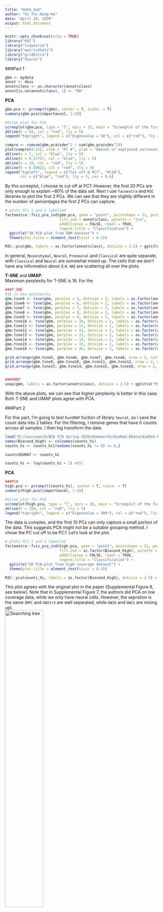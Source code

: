 ---
title: "HaVu_hw5"
author: "Vu Thi-Hong-Ha"
date: "April 28, 2020"
output: html_document
---

```{r setup, include=FALSE}
knitr::opts_chunk$set(echo = TRUE)
library("M3C")
library("tidyverse")
library("matrixStats")
library("gridExtra")
library("Seurat")
```

###Part 1

```{r}
gbm <- mydata
annot <- desx
annot$class <- as.character(annot$class)
annot[is.na(annot$class), 1] <- "NA"
```

**PCA**
```{r}
gbm.pca <- prcomp(t(gbm), center = T, scale. = T)
summary(gbm.pca)$importance[, 1:10]

#Scree plot for PCA
screeplot(gbm.pca, type = "l", npcs = 15, main = "Screeplot of the first 10 PCs")
abline(h = 50, col = "red", lty = 5)
legend("topright", legend = c("Eigenvalue = 50"), col = c("red"), lty = 5, cex = 0.6)

cumpro <- cumsum(gbm.pca$sdev^2 / sum(gbm.pca$sdev^2))
plot(cumpro[0:25], xlab = "PC #", ylab = "Amount of explained variance", main = "Cumulative variance plot")
abline(v = 7, col = "blue", lty = 5)
abline(h = 0.57757, col = "blue", lty = 5)
abline(v = 20, col = "red", lty = 5)
abline(h = 0.80822, col = "red", lty = 5)
legend("topleft", legend = c("Cut off @ PC7", "PC20"),
       col = c("blue", "red"), lty = 5, cex = 0.6)
```

By this screeplot, I choose to cut off at PC7. However, the first 20 PCs are only enough to explain ~80\% of the data set. Next I use `facoextra` and `M3C` libraries to plot the first 2 PCs. We can see that they are slightly different in the number of percentages the first 2 PCs can capture.

```{r, message=FALSE}
# plots PCs 1 and 2 labelled
factoextra::fviz_pca_ind(gbm.pca, geom = "point", pointshape = 21, pointsize = 2,
                         fill.ind = annot$class, palette = "jco",
                         addEllipses = FALSE, repel = TRUE,
                         legend.title = "Classification") +
  ggtitle("2D PCA-plot from GBM dataset") +
  theme(plot.title = element_text(hjust = 0.5))

M3C::pca(gbm, labels = as.factor(annot$class), dotsize = 2.5) + ggtitle("M3C PCA") #slightly different from prcomp()
```

In general, `Mesenchymal`, `Neural`, `Proneural` and `Classical` are quite separate, with `Classical` and `Neural` are somewhat mixed up. The cells that we don't have any information about (i.e. `NA`) are scattering all over the plots. <br />

**T-SNE** and **UMAP**: <br />
Maximum perplexity for T-SNE is 16. For the

```{r, message=FALSE}
###T-SNE
#16 is max perplexity
gbm.tsne5 <- tsne(gbm, perplex = 5, dotsize = 2, labels = as.factor(annot$class), legendtextsize = 10) + ggtitle("T-SNE, Perplex = 5")
gbm.tsne6 <- tsne(gbm, perplex = 6, dotsize = 2, labels = as.factor(annot$class), legendtextsize = 10) + ggtitle("T-SNE, Perplex = 6")
gbm.tsne7 <- tsne(gbm, perplex = 7, dotsize = 2, labels = as.factor(annot$class), legendtextsize = 10) + ggtitle("T-SNE, Perplex = 7")
gbm.tsne8 <- tsne(gbm, perplex = 8, dotsize = 2, labels = as.factor(annot$class), legendtextsize = 10) + ggtitle("T-SNE, Perplex = 8")
gbm.tsne9 <- tsne(gbm, perplex = 9, dotsize = 2, labels = as.factor(annot$class), legendtextsize = 10) + ggtitle("T-SNE, Perplex = 9")
gbm.tsne10 <- tsne(gbm, perplex = 10, dotsize = 2, labels = as.factor(annot$class), legendtextsize = 10) + ggtitle("T-SNE, Perplex = 10")
gbm.tsne11 <- tsne(gbm, perplex = 11, dotsize = 2, labels = as.factor(annot$class), legendtextsize = 10) + ggtitle("T-SNE, Perplex = 11")
gbm.tsne12 <- tsne(gbm, perplex = 12, dotsize = 2, labels = as.factor(annot$class), legendtextsize = 10) + ggtitle("T-SNE, Perplex = 12")
gbm.tsne13 <- tsne(gbm, perplex = 13, dotsize = 2, labels = as.factor(annot$class), legendtextsize = 10) + ggtitle("T-SNE, Perplex = 13")
gbm.tsne14 <- tsne(gbm, perplex = 14, dotsize = 2, labels = as.factor(annot$class), legendtextsize = 10) + ggtitle("T-SNE, Perplex = 14")
gbm.tsne15 <- tsne(gbm, perplex = 15, dotsize = 2, labels = as.factor(annot$class), legendtextsize = 10) + ggtitle("T-SNE, Perplex = 15")
gbm.tsne16 <- tsne(gbm, perplex = 16, dotsize = 2, labels = as.factor(annot$class), legendtextsize = 10) + ggtitle("T-SNE, Perplex = 16")

grid.arrange(gbm.tsne5, gbm.tsne6, gbm.tsne7, gbm.tsne8, nrow = 2, ncol = 2)
grid.arrange(gbm.tsne9, gbm.tsne10, gbm.tsne11, gbm.tsne12, nrow = 2, ncol = 2)
grid.arrange(gbm.tsne13, gbm.tsne14, gbm.tsne15, gbm.tsne16, nrow = 2, ncol = 2)


###UMAP
umap(gbm, labels = as.factor(annot$class), dotsize = 2.5) + ggtitle("M3C UMAP")

```

With the above plots, we can see that higher perplexity is better in this case. Both T-SNE and UMAP plots agree with PCA. <br />


###Part 2

For this part, I'm going to test `RunUMAP` fuction of library `Seurat`, so I save the count data into 2 tables. For the filtering, I remove genes that have 0 counts across all samples. I then log transform the data.

```{r}
load("D:/Coursework/BCB 570 Spring 2020/Homework5/dimRed.RData/dimRed.RData")
names(Biocond_High) <- colnames(counts_hi)
counts_hi <- counts_hi[rowSums(counts_hi != 0) != 0,]

countsSEURAT <- counts_hi

counts_hi <- log(counts_hi + 1) #M3C
```

**PCA**

```{r}
###PCA
high.pca <- prcomp(t(counts_hi), center = T, scale. = T)
summary(high.pca)$importance[, 1:10]

#Scree plot for PCA
screeplot(high.pca, type = "l", npcs = 20, main = "Screeplot of the first 20 PCs")
abline(h = 350, col = "red", lty = 5)
legend("topright", legend = c("Eigenvalue = 300"), col = c("red"), lty = 5, cex = 0.6)
```

The data is complex, and the first 10 PCs can only capture a small portion of the data. This suggests PCA might not be a suitable grouping method. I chose the PC cut off to be PC7. Let's look at the plot.

```{r, message=F}
# plots PCs 1 and 2 labelled
factoextra::fviz_pca_ind(high.pca, geom = "point", pointshape = 21, pointsize = 2,
                         fill.ind = as.factor(Biocond_High), palette = "jco",
                         addEllipses = FALSE, repel = TRUE,
                         legend.title = "Classification") +
  ggtitle("2D PCA-plot from high coverage dataset") +
  theme(plot.title = element_text(hjust = 0.5))

M3C::pca(counts_hi, labels = as.factor(Biocond_High), dotsize = 2.5) + ggtitle("M3C PCA")
```

This plot agrees with the original plot in the paper (Supplemental Figure 8, see below). Note that in Supplemental Figure 7, the authors did PCA on low coverage data, while we only have neural cells. However, the sepration is the same (`NPC` and `GW21+3` are well separated, while `GW16` and `GW21` are mixing up). <br />
![Searching tree](D:\\Coursework\\BCB 570 Spring 2020\\Homework5\\sup8.PNG){width=50% height=50%} <br />

**T-SNE**
```{r, message=F}
##T-SNE
tsne(counts_hi, labels = as.factor(Biocond_High), perplex = 5, dotsize = 2.5) + ggtitle("T-SNE, Perplex = 5")
tsne(counts_hi, labels = as.factor(Biocond_High), perplex = 7, dotsize = 2.5) + ggtitle("T-SNE, Perplex = 7")
tsne(counts_hi, labels = as.factor(Biocond_High), perplex = 10, dotsize = 2.5) + ggtitle("T-SNE, Perplex = 10")
tsne(counts_hi, labels = as.factor(Biocond_High), perplex = 21, dotsize = 2.5) + ggtitle("T-SNE, Perplex = 21") #max perplexity
```

**UMAP** <br />

For this part, I will test out `Seurat` package also. As far as I know, `RunUMAP` in `Seurat` only serves as a plot function, but the underlying grouping method relies heavily on the functions `FindNeighbots` and `FindClusters`. I notice that these two functions do not separate the samples according to cell types, although the separation is close. Please refer to the following code and plots:

```{r, message=F, warning=F}
##UMAP
M3C::umap(counts_hi, labels = as.factor(Biocond_High), dotsize = 2.5) + ggtitle("M3C UMAP")

##UMAP
neurals <- CreateSeuratObject(countsSEURAT, meta.data = as.data.frame(Biocond_High))

features <- rownames(countsSEURAT)
neurals <- NormalizeData(neurals)
neurals <- ScaleData(neurals, features = features)

neurals <- RunPCA(neurals, features = features)

neurals <- FindNeighbors(neurals, dims = 1:7)
neurals <- FindClusters(neurals, resolution = 1.2)

neurals <- RunUMAP(neurals, dims = 1:7)
DimPlot(neurals, reduction = "umap") + ggtitle("Seurat UMAP")

```

```{r}
head(Idents(neurals), 5)
unique(Biocond_High[which(Idents(neurals) == 0)])
unique(Biocond_High[which(Idents(neurals) == 1)])
unique(Biocond_High[which(Idents(neurals) == 2)])
unique(Biocond_High[which(Idents(neurals) == 3)])
```

In this separation, all groups are mixture of cell types. Group 0 contains all `NPC` samples, and `NPC` samples are also the majority of Group 0. The majority of Group 1 is `GW21+3`. The majority of Group 2 is `GW16`. Last but not least, the majority of Group 2 is is `GW21`. We can still see the separation similar to these in `T-SNE` and `PCA`.
